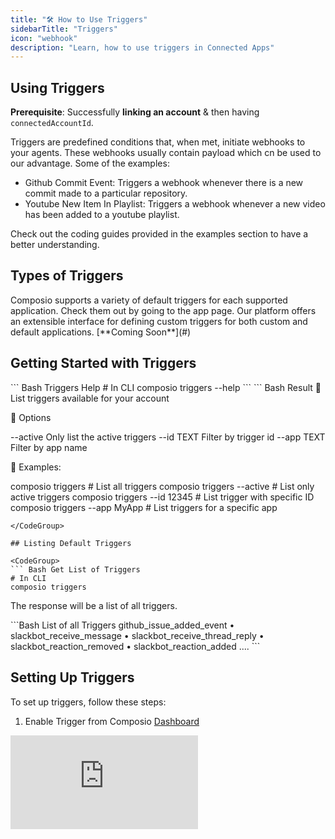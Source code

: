 ```yaml
---
title: "🛠️ How to Use Triggers"
sidebarTitle: "Triggers"
icon: "webhook"
description: "Learn, how to use triggers in Connected Apps"
---
```


## Using Triggers

**Prerequisite**: Successfully **linking an account** & then having `connectedAccountId`.

Triggers are predefined conditions that, when met, initiate webhooks to your agents. 
These webhooks usually contain payload which cn be used to our advantage. Some of the examples:
* Github Commit Event: Triggers a webhook whenever there is a new commit made to a particular repository.
* Youtube New Item In Playlist: Triggers a webhook whenever a new video has been added to a youtube playlist.


Check out the coding guides provided in the examples section to have a better understanding.

## **Types of Triggers**

<Tabs>
  <Tab title="Default Triggers (Preferred)">
    Composio supports a variety of default triggers for each supported
    application. Check them out by going to the app page.
  </Tab>
  <Tab title="Custom Triggers (Build your Own)">
    Our platform offers an extensible interface for defining custom triggers for
    both custom and default applications. [**Coming Soon**](#)
  </Tab>
</Tabs>

## Getting Started with Triggers

<CodeGroup>
``` Bash Triggers Help
# In CLI
composio triggers --help
```
</CodeGroup>

<CodeGroup>
``` Bash Result
📄List triggers available for your account

 🔗 Options 

--active    Only list the active triggers
--id TEXT   Filter by trigger id
--app TEXT  Filter by app name

📙 Examples:

composio triggers              # List all triggers
composio triggers --active     # List only active triggers
composio triggers --id 12345   # List trigger with specific ID
composio triggers --app MyApp  # List triggers for a specific app
```
</CodeGroup>

## Listing Default Triggers

<CodeGroup>
``` Bash Get List of Triggers
# In CLI
composio triggers
```
</CodeGroup>

The response will be a list of all triggers.

<CodeGroup>
```Bash List of all Triggers 
github_issue_added_event
• slackbot_receive_message
• slackbot_receive_thread_reply
• slackbot_reaction_removed
• slackbot_reaction_added
....
```
</CodeGroup>

## Setting Up Triggers

To set up triggers, follow these steps:

1. Enable Trigger from Composio [Dashboard](app.composio.dev)

<div
  style={{
    width: '100%',
    position: 'relative',
    paddingTop: '56.25%',
  }}>
  <iframe
    src="https://app.supademo.com/embed/cly4qu1q001istgvzirl1sj8y"
    frameBorder="0"
    title="Direct Action Execution"
    allow="clipboard-write"
    webkitallowfullscreen="true"
    mozallowfullscreen="true"
    allowfullscreen
    style={{
      position: 'absolute',
      top: 0,left: 0, width: '100%', height: '100%',
      border: '3px solid #5E43CE',
      borderRadius: '10px',
    }}/>
</div>


2. Add listener  

<CodeGroup>
```python python
## Create a trigger listener
listener = composio_toolset.create_trigger_listener() 
## Triggers when a new event has taken place
@listener.callback(filters={"trigger_name": "trigger_name"}) 

#### Your Code Here ####

listener.listen()
```
```javascript javascript
// Create a trigger listener
const listener = composio_toolset.createTriggerListener();

// Triggers when a new event has taken place
listener.callback({ filters: { trigger_name: "trigger_name" } }, (event) => {
    // Your Code Here
});

listener.listen();
```
</CodeGroup>



## Handling Triggers 

After completing the setup, the specified webhook URL will begin to receive data. 

This data includes the `connected_account_id` for account identification, `trigger_id` for trigger identification, and the `payload`, which adheres to the trigger's specified payload schema.
<CodeGroup>
``` JSON Sample Trigger Webhook, Received on Callback URL
{
	"trigger_name":"github_commit_event",
    "trigger_id":"12310-sadas-12ad-sa",
	"connected_account_id":"64184e1a-76bf-404b-bf8e-e9ce04fd7c9c",
	"payload":{
		"id":"ae4926ca23488ef488e76c8b39e2ad3ae9e58786",
		"message":"Update README.md",
		"timestamp":"2024-03-26T19:36:58+05:30",
		"author":"kaavee315",
		"url":"https://github.com/kaavee315/ML_assignment/commit/ae4926ca23488ef488e76c8b39e2ad3ae9e58786"
	}
}

```
</CodeGroup>






.dev/settings) or by using the API endpoint `api/v1/triggers/setCallbackURL`